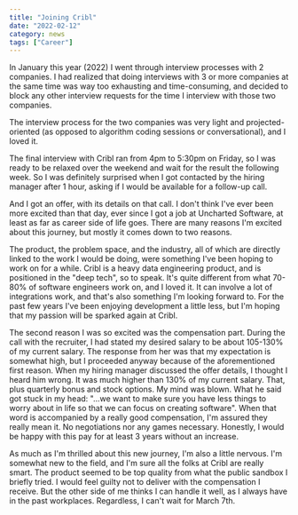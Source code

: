 ```yaml
---
title: "Joining Cribl"
date: "2022-02-12"
category: news
tags: ["Career"]
---
```


In January this year (2022) I went through interview processes with 2 companies. I had realized that doing interviews with 3 or more companies at the same time was way too exhausting and time-consuming, and decided to block any other interview requests for the time I interview with those two companies.

The interview process for the two companies was very light and projected-oriented (as opposed to algorithm coding sessions or conversational), and I loved it.

The final interview with Cribl ran from 4pm to 5:30pm on Friday, so I was ready to be relaxed over the weekend and wait for the result the following week. So I was definitely surprised when I got contacted by the hiring manager after 1 hour, asking if I would be available for a follow-up call.

And I got an offer, with its details on that call. I don't think I've ever been more excited than that day, ever since I got a job at Uncharted Software, at least as far as career side of life goes. There are many reasons I'm excited about this journey, but mostly it comes down to two reasons.

The product, the problem space, and the industry, all of which are directly linked to the work I would be doing, were something I've been hoping to work on for a while. Cribl is a heavy data engineering product, and is positioned in the "deep tech", so to speak. It's quite different from what 70-80% of software engineers work on, and I loved it. It can involve a lot of integrations work, and that's also something I'm looking forward to. For the past few years I've been enjoying development a little less, but I'm hoping that my passion will be sparked again at Cribl.

The second reason I was so excited was the compensation part. During the call with the recruiter, I had stated my desired salary to be about 105-130% of my current salary. The response from her was that my expectation is somewhat high, but I proceeded anyway because of the aforementioned first reason. When my hiring manager discussed the offer details, I thought I heard him wrong. It was much higher than 130% of my current salary. That, plus quarterly bonus and stock options. My mind was blown. What he said got stuck in my head: "...we want to make sure you have less things to worry about in life so that we can focus on creating software". When that word is accompanied by a really good compensation, I'm assured they really mean it. No negotiations nor any games necessary. Honestly, I would be happy with this pay for at least 3 years without an increase.

As much as I'm thrilled about this new journey, I'm also a little nervous. I'm somewhat new to the field, and I'm sure all the folks at Cribl are really smart. The product seemed to be top quality from what the public sandbox I briefly tried. I would feel guilty not to deliver with the compensation I receive. But the other side of me thinks I can handle it well, as I always have in the past workplaces. Regardless, I can't wait for March 7th.

